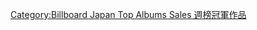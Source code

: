 [[Category:Billboard_Japan_Top_Albums_Sales_週榜冠軍作品|Category:Billboard Japan Top Albums Sales 週榜冠軍作品]]